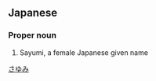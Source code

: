 ==Japanese==
{{ja-kanjitab|咲|結|実}}

===Proper noun===
{{ja-pos|proper|さゆみ}}
# Sayumi, a female Japanese given name

[[Category:Japanese female given names|さゆみ]]